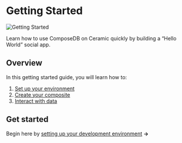 # Getting Started
![Getting Started](../static/img/getting-started-img.png)

Learn how to use ComposeDB on Ceramic quickly by building a “Hello World” social app.

## Overview
In this getting started guide, you will learn how to:
1. [Set up your environment](./set-up-your-environment.mdx)
2. [Create your composite](./create-your-composite.mdx)
3. [Interact with data](./interact-with-data.mdx)


<!-- >>✅ After completion, see our [integration guides](https://www.notion.so/Next-Steps-51e9bcf8da534d3b882094aa70ad2aa0) and [examples](https://www.notion.so/Next-Steps-51e9bcf8da534d3b882094aa70ad2aa0). (Coming Soon) -->

## Get started
Begin here by [setting up your development environment](./set-up-your-environment.mdx) **→**